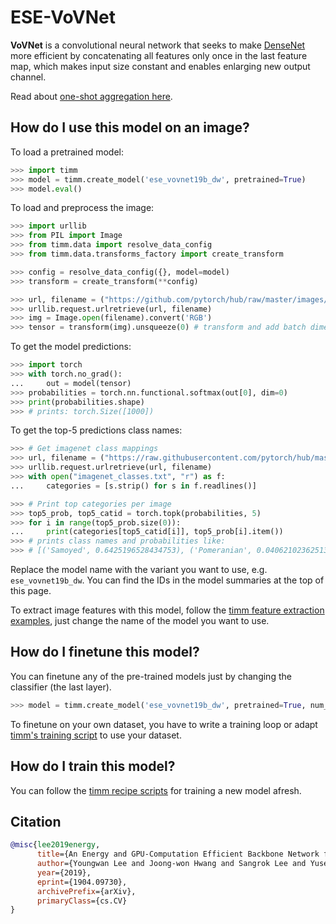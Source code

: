 # ESE-VoVNet

**VoVNet** is a convolutional neural network that seeks to make [DenseNet](https://paperswithcode.com/method/densenet) more efficient by concatenating all features only once in the last feature map, which makes input size constant and enables enlarging new output channel. 

Read about [one-shot aggregation here](https://paperswithcode.com/method/one-shot-aggregation).

## How do I use this model on an image?

To load a pretrained model:

```py
>>> import timm
>>> model = timm.create_model('ese_vovnet19b_dw', pretrained=True)
>>> model.eval()
```

To load and preprocess the image:

```py 
>>> import urllib
>>> from PIL import Image
>>> from timm.data import resolve_data_config
>>> from timm.data.transforms_factory import create_transform

>>> config = resolve_data_config({}, model=model)
>>> transform = create_transform(**config)

>>> url, filename = ("https://github.com/pytorch/hub/raw/master/images/dog.jpg", "dog.jpg")
>>> urllib.request.urlretrieve(url, filename)
>>> img = Image.open(filename).convert('RGB')
>>> tensor = transform(img).unsqueeze(0) # transform and add batch dimension
```

To get the model predictions:

```py
>>> import torch
>>> with torch.no_grad():
...     out = model(tensor)
>>> probabilities = torch.nn.functional.softmax(out[0], dim=0)
>>> print(probabilities.shape)
>>> # prints: torch.Size([1000])
```

To get the top-5 predictions class names:

```py
>>> # Get imagenet class mappings
>>> url, filename = ("https://raw.githubusercontent.com/pytorch/hub/master/imagenet_classes.txt", "imagenet_classes.txt")
>>> urllib.request.urlretrieve(url, filename) 
>>> with open("imagenet_classes.txt", "r") as f:
...     categories = [s.strip() for s in f.readlines()]

>>> # Print top categories per image
>>> top5_prob, top5_catid = torch.topk(probabilities, 5)
>>> for i in range(top5_prob.size(0)):
...     print(categories[top5_catid[i]], top5_prob[i].item())
>>> # prints class names and probabilities like:
>>> # [('Samoyed', 0.6425196528434753), ('Pomeranian', 0.04062102362513542), ('keeshond', 0.03186424449086189), ('white wolf', 0.01739676296710968), ('Eskimo dog', 0.011717947199940681)]
```

Replace the model name with the variant you want to use, e.g. `ese_vovnet19b_dw`. You can find the IDs in the model summaries at the top of this page.

To extract image features with this model, follow the [timm feature extraction examples](https://rwightman.github.io/pytorch-image-models/feature_extraction/), just change the name of the model you want to use.

## How do I finetune this model?

You can finetune any of the pre-trained models just by changing the classifier (the last layer).

```py
>>> model = timm.create_model('ese_vovnet19b_dw', pretrained=True, num_classes=NUM_FINETUNE_CLASSES)
```
To finetune on your own dataset, you have to write a training loop or adapt [timm's training
script](https://github.com/rwightman/pytorch-image-models/blob/master/train.py) to use your dataset.

## How do I train this model?

You can follow the [timm recipe scripts](scripts) for training a new model afresh.

## Citation

```BibTeX
@misc{lee2019energy,
      title={An Energy and GPU-Computation Efficient Backbone Network for Real-Time Object Detection}, 
      author={Youngwan Lee and Joong-won Hwang and Sangrok Lee and Yuseok Bae and Jongyoul Park},
      year={2019},
      eprint={1904.09730},
      archivePrefix={arXiv},
      primaryClass={cs.CV}
}
```

<!--
Type: model-index
Collections:
- Name: ESE VovNet
  Paper:
    Title: 'CenterMask : Real-Time Anchor-Free Instance Segmentation'
    URL: https://paperswithcode.com/paper/centermask-real-time-anchor-free-instance-1
Models:
- Name: ese_vovnet19b_dw
  In Collection: ESE VovNet
  Metadata:
    FLOPs: 1711959904
    Parameters: 6540000
    File Size: 26243175
    Architecture:
    - Batch Normalization
    - Convolution
    - Max Pooling
    - One-Shot Aggregation
    - ReLU
    Tasks:
    - Image Classification
    Training Data:
    - ImageNet
    ID: ese_vovnet19b_dw
    Layers: 19
    Crop Pct: '0.875'
    Image Size: '224'
    Interpolation: bicubic
  Code: https://github.com/rwightman/pytorch-image-models/blob/d8e69206be253892b2956341fea09fdebfaae4e3/timm/models/vovnet.py#L361
  Weights: https://github.com/rwightman/pytorch-image-models/releases/download/v0.1-weights/ese_vovnet19b_dw-a8741004.pth
  Results:
  - Task: Image Classification
    Dataset: ImageNet
    Metrics:
      Top 1 Accuracy: 76.82%
      Top 5 Accuracy: 93.28%
- Name: ese_vovnet39b
  In Collection: ESE VovNet
  Metadata:
    FLOPs: 9089259008
    Parameters: 24570000
    File Size: 98397138
    Architecture:
    - Batch Normalization
    - Convolution
    - Max Pooling
    - One-Shot Aggregation
    - ReLU
    Tasks:
    - Image Classification
    Training Data:
    - ImageNet
    ID: ese_vovnet39b
    Layers: 39
    Crop Pct: '0.875'
    Image Size: '224'
    Interpolation: bicubic
  Code: https://github.com/rwightman/pytorch-image-models/blob/d8e69206be253892b2956341fea09fdebfaae4e3/timm/models/vovnet.py#L371
  Weights: https://github.com/rwightman/pytorch-image-models/releases/download/v0.1-weights/ese_vovnet39b-f912fe73.pth
  Results:
  - Task: Image Classification
    Dataset: ImageNet
    Metrics:
      Top 1 Accuracy: 79.31%
      Top 5 Accuracy: 94.72%
-->